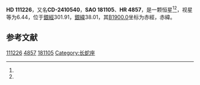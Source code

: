 {{Starbox begin
| name = HD 111226
}}
{{Starbox observe
| epoch = [[J2000.0|J2000.0]]
| constell = {{星座名待查}}<ref name=SIMBAD>{{cite web
 | url=http://simbad.u-strasbg.fr/simbad/sim-id?Ident=HR+4857
 | title =Pulsating variable Star
 | publisher=Centre de Données astronomiques de Strasbourg
 | work=SIMBAD
 | accessdate=2012-07-13}}</ref><ref name=DATA>{{cite web
 | url=http://vizier.u-strasbg.fr/viz-bin/VizieR-5?-out.add=.&-source=5050&-corr=PK=HR&-out.max=9999&HR=4857
 | title=VizieR Detailed Page
 | accessdate=2012-07-13
 | archive-date=2016-03-04
 | archive-url=https://web.archive.org/web/20160304201935/http://vizier.u-strasbg.fr/viz-bin/VizieR-5?-out.add=.&-source=5050&-corr=PK=HR&-out.max=9999&HR=4857
 | dead-url=no
 }}</ref>
| 星官 = 
| ra = {{RA|12|47|53.7}}<ref name=SIMBAD /><ref name=DATA />
| dec = {{DEC|-24|51|6}}<ref name=SIMBAD /><ref name=DATA />
| appmag_v = 6.44<ref name=SIMBAD /><ref name=DATA />
}}
{{Starbox character
| class = B8III<ref name=SIMBAD /><ref name=DATA />
| b-v = -0.06<ref name=SIMBAD /><ref name=DATA />
| u-b = -0.45<ref name=SIMBAD /><ref name=DATA />
| r-i = <ref name=SIMBAD /><ref name=DATA />
| variable = 
}}
{{Starbox astrometry
| radial_v = -0.45
| prop_mo_ra = 49
| parallax = 
| p_error = 
}}
{{Starbox catalog
| names =CD-2410540，[[SAO星表|SAO]] 181105，[[HD星表|HD]] 111226，[[HR星表|HR]] 4857}}
{{Starbox reference |Simbad=HR+4857}}
{{Starbox end}}

'''HD 111226'''，又名'''CD-2410540'''，'''SAO 181105'''、'''HR 4857'''，是一颗恒星<ref name=SIMBAD /><ref name=DATA />，视星等为6.44，位于[[銀道座標系|銀經]]301.91，[[銀道座標系|銀緯]]38.01，其[[B1900.0|B1900.0]]坐标为赤經{{RA|12|42|34.6}}，赤緯{{DEC|-24|38.01|24}}。

== 参考文献 ==
{{reflist}}

{{star-stub}}

[[Category:HD和HDE天體|111226]]
[[Category:HR天體|4857]]
[[Category:SAO天體|181105]]
[[Category:长蛇座|Category:长蛇座]]